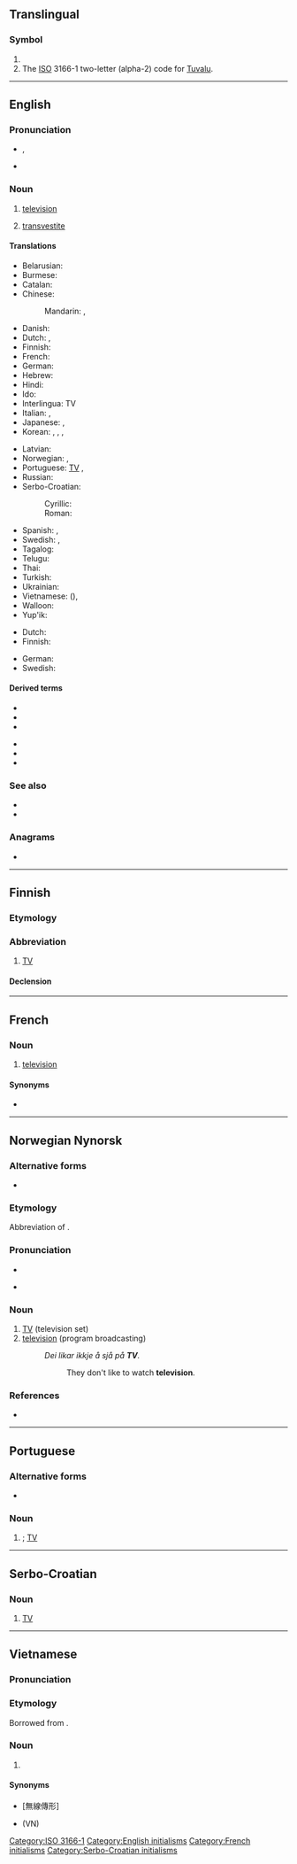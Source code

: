 {{also|tv|.tv|tv.}}
==Translingual==
{{wikipedia|dab=TV (disambiguation)|TV}}

===Symbol===
{{mul-symbol}}

# {{SI-unit-abb|tera|volt|[[electromotive force]]}}
# The [[ISO]] 3166-1 two-letter (alpha-2) code for [[Tuvalu]].

[[Category:ISO 3166-1]]

----

==English==

===Pronunciation===
* {{enPR|tē'vē'}}, {{IPA|/ˈtiːˈviː/|lang=en}}
* {{a|Southern US}} {{IPA|/ˈti.vi/|lang=en}}

===Noun===
{{en-noun}}

# [[television]]
#: {{ux|en|I saw an ad for that on '''TV'''.}}
# [[transvestite]]

====Translations====
{{trans-top|abbreviation for television}}
* Belarusian: {{t|be|ТБ|n|sc=Cyrl}}
* Burmese: {{t|my|တီဗီ}}
* Catalan: {{t+|ca|TV}}
* Chinese:
*: Mandarin: {{t+|cmn|電視|sc=Hani}}, {{t+|cmn|电视|tr=diànshì|sc=Hani}}
* Danish: {{t+|da|tv|n}}
* Dutch: {{t+|nl|tv|f}}, {{t|nl|teevee|f}}
* Finnish: {{t+|fi|TV}}
* French: {{t+|fr|télé|f}}
* German: {{t+|de|TV|n}}
* Hebrew: {{t+|he|טלוויזיה|f|tr=televizia}}
* Hindi: {{t|hi|टीवी|m|sc=Deva}}
* Ido: {{t+|io|TV}}
* Interlingua: TV
* Italian: {{t+|it|TV|f}}, {{t|it|tivù|f}}
* Japanese: {{t+|ja|テレビ|tr=terebi}}, {{t+|ja|テレビジョン|tr=terebijon|sc=Jpan}}
* Korean: {{t|ko|텔레비}}, {{t|ko|티비}}, {{t+|ko|텔레비전}}, {{t|ko|티뷔}}
{{trans-mid}}
* Latvian: {{t|lv|TV}}
* Norwegian: {{t|no|TV}}, {{t|no|teve}}
* Portuguese: [[TV#Portuguese|TV]] {{g|f}}, {{t+|pt|tevê|f}}
* Russian: {{t+|ru|ТВ|n}}
* Serbo-Croatian:
*: Cyrillic: {{t|sh|ТВ|sc=Cyrl}}
*: Roman: {{t|sh|TV}}
* Spanish: {{t+|es|tele}}, {{t+|es|tv|f}}
* Swedish: {{t+|sv|tv}}, {{t+|sv|teve}}
* Tagalog: {{t|tl|TV}}
* Telugu: {{t|te|టీ.వీ.}}
* Thai: {{t+|th|ทีวี}}
* Turkish: {{t+|tr|TV}}
* Ukrainian: {{t|uk|ТБ|n|sc=Cyrl}}
* Vietnamese: {{t+|vi|truyền hình}} ({{t|vi|傳形|sc=Hani}}), {{t+|vi|TV}}
* Walloon: {{t+|wa|tévé|f}}
* Yup'ik: {{t|esu|tiiviiq}}
{{trans-bottom}}

{{trans-top|abbreviation for transvestite}}
* Dutch: {{t|nl|travo|m}}
* Finnish: {{t+|fi|transu}}
{{trans-mid}}
* German: {{t+|de|Transe|f}}
* Swedish: {{t+|sv|T}}
{{trans-bottom}}

====Derived terms====
{{der-top}}
* {{l|en|made-for-TV}}
* {{l|en|TVaholic}}
* {{l|en|TV dinner}}
{{der-mid}}
* {{l|en|TV evangelism}}
* {{l|en|TV evangelist}}
* {{l|en|TV land}}
{{der-bottom}}

===See also===
* {{l|en|telly}}
* {{l|en|tranny}}

===Anagrams===
* {{anagrams|en|VT|Vt.|v.t.|vt}}

[[Category:English initialisms]]

----

==Finnish==

===Etymology===
{{m|fi|televisio||television}}

===Abbreviation===
{{rfc-header|Abbreviation}}
{{fi-abbr}}

# [[TV#English|TV]] {{gloss|abbreviation for television}}

====Declension====
{{fi-decl-filee-dot|TV|e|ä}}

----

==French==

===Noun===
{{fr-noun|f|TV}}

# {{lb|fr|Canada|and|Belgium|informal}} [[television]]

====Synonyms====
* {{l|fr|télé}}

[[Category:French initialisms]]

----

==Norwegian Nynorsk==

===Alternative forms===
* {{l|nn|tv}}

===Etymology===
Abbreviation of {{m|nn|televisjon}}.

===Pronunciation===
* {{IPA|/ˈteːˈʋeː/|lang=nn}}
* {{a|Standard Eastern}} {{IPA|[ˈtêːˈʋěː]|lang=nn}}

===Noun===
{{nn-noun-m1|stem=TV-}}

# [[#English TV|TV]] (television set)
# [[television]] (program broadcasting)
#: ''Dei likar ikkje å sjå på '''TV'''.''
#:: They don't like to watch '''television'''.

===References===
* {{R:Dokumentasjonsprosjektet|lang=nn}}

----

==Portuguese==

===Alternative forms===
* {{l|pt|tv}}

===Noun===
{{pt-noun|f|s}}

# {{initialism of|televisão|lang=pt|nodot=1}}; [[TV#English|TV]]

----

==Serbo-Croatian==

===Noun===
{{sh-noun|g=m}}

# [[TV#English|TV]]

[[Category:Serbo-Croatian initialisms]]

----

==Vietnamese==

===Pronunciation===
{{vi-pron|ti-vi}}

===Etymology===
Borrowed from {{bor|vi|en|TV|notext=1}}.

===Noun===
{{vi-noun|cls=chiếc}}

# {{initialism of|ti-vi|lang=vi}}

====Synonyms====
* {{l|vi|vô tuyến truyền hình}} [無線傳形]
* {{l|vi|truyền hình}} (VN)